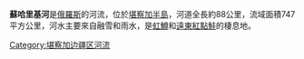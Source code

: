 '''蘇哈里基河'''是[[俄羅斯|俄羅斯]]的河流，位於[[堪察加半島|堪察加半島]]，河道全長約88公里，流域面積747平方公里，河水主要來自融雪和雨水，是[[虹鱒|虹鱒]]和[[遠東紅點鮭|遠東紅點鮭]]的棲息地。

{{Russia-geo-stub}}

[[Category:堪察加边疆区河流|Category:堪察加边疆区河流]]